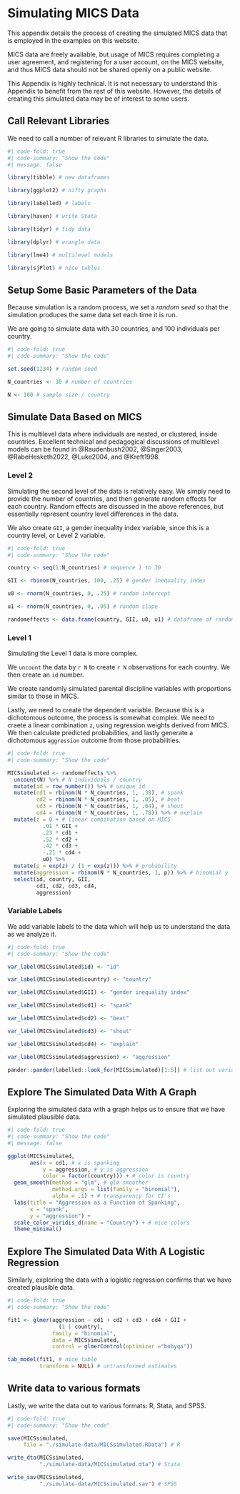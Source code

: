 # Simulating MICS Data

This appendix details the process of creating the simulated MICS data that is employed in the examples on this website. 

MICS data are freely available, but usage of MICS requires completing a user agreement, and registering for a user account, on the MICS website, and thus MICS data should not be shared openly on a public website. 

This Appendix is highly technical. It is not necessary to understand this Appendix to benefit from the rest of this website. However, the details of creating this simulated data may be of interest to some users. 

## Call Relevant Libraries

We need to call a number of relevant R libraries to simulate the data.

```r
#| code-fold: true
#| code-summary: "Show the code"
#| message: false

library(tibble) # new dataframes

library(ggplot2) # nifty graphs

library(labelled) # labels

library(haven) # write Stata

library(tidyr) # tidy data

library(dplyr) # wrangle data

library(lme4) # multilevel models

library(sjPlot) # nice tables

```

## Setup Some Basic Parameters of the Data

Because simulation is a random process, we set a *random seed* so that the simulation produces the same data set each time it is run.

We are going to simulate data with 30 countries, and 100 individuals per country.

```r
#| code-fold: true
#| code-summary: "Show the code"

set.seed(1234) # random seed

N_countries <- 30 # number of countries

N <- 100 # sample size / country

```

## Simulate Data Based on MICS

This is multilevel data where individuals are nested, or clustered, inside countries. Excellent technical and pedagogical discussions of multilevel models can be found in @Raudenbush2002, @Singer2003, @RabeHesketh2022, @Luke2004, and @Kreft1998.

### Level 2

Simulating the second level of the data is relatively easy. We simply need to provide the number of countries, and then generate random effects for each country. Random effects are discussed in the above references, but essentially represent country level differences in the data.

We also create `GII`, a gender inequality index variable, since this is a country level, or Level 2 variable. 

```r
#| code-fold: true
#| code-summary: "Show the code"

country <- seq(1:N_countries) # sequence 1 to 30

GII <- rbinom(N_countries, 100, .25) # gender inequality index

u0 <- rnorm(N_countries, 0, .25) # random intercept

u1 <- rnorm(N_countries, 0, .05) # random slope

randomeffects <- data.frame(country, GII, u0, u1) # dataframe of random effects

```

### Level 1

Simulating the Level 1 data is more complex. 

We `uncount` the data by `r N` to create `r N` observations for each country. We then create an `id` number. 

We create randomly simulated parental discipline variables with proportions similar to those in MICS. 

Lastly, we need to create the dependent variable. Because this is a dichotomous outcome, the process is somewhat complex. We need to craete a linear combination `z`, using regression weights derived from MICS. We then calculate predicted probabilities, and lastly generate a dichotomous `aggression` outcome from those probabilities. 

```r
#| code-fold: true
#| code-summary: "Show the code"

MICSsimulated <- randomeffects %>% 
  uncount(N) %>% # N individuals / country
  mutate(id = row_number()) %>% # unique id
  mutate(cd1 = rbinom(N * N_countries, 1, .38), # spank
         cd2 = rbinom(N * N_countries, 1, .05), # beat
         cd3 = rbinom(N * N_countries, 1, .64), # shout
         cd4 = rbinom(N * N_countries, 1, .78)) %>% # explain
  mutate(z = 0 + # linear combination based on MICS
           .01 * GII +
           .23 * cd1 +
           .52 * cd2 +
           .42 * cd3 +
           -.21 * cd4 + 
           u0) %>%
  mutate(p = exp(z) / (1 + exp(z))) %>% # probability
  mutate(aggression = rbinom(N * N_countries, 1, p)) %>% # binomial y
  select(id, country, GII,
         cd1, cd2, cd3, cd4, 
         aggression)

```

### Variable Labels

We add variable labels to the data which will help us to understand the data as we analyze it.

```r
#| code-fold: true
#| code-summary: "Show the code"

var_label(MICSsimulated$id) <- "id"

var_label(MICSsimulated$country) <- "country"

var_label(MICSsimulated$GII) <- "gender inequality index"

var_label(MICSsimulated$cd1) <- "spank"

var_label(MICSsimulated$cd2) <- "beat"

var_label(MICSsimulated$cd3) <- "shout"

var_label(MICSsimulated$cd4) <- "explain"

var_label(MICSsimulated$aggression) <- "aggression"

pander::pander(labelled::look_for(MICSsimulated)[1:5]) # list out variable labels

```

## Explore The Simulated Data With A Graph

Exploring the simulated data with a graph helps us to ensure that we have simulated plausible data. 

```r
#| code-fold: true
#| code-summary: "Show the code"
#| message: false

ggplot(MICSsimulated,
       aes(x = cd1, # x is spanking
           y = aggression, # y is aggression
           color = factor(country))) + # color is country
  geom_smooth(method = "glm", # glm smoother
              method.args = list(family = "binomial"),
              alpha = .1) + # transparency for CI's
  labs(title = "Aggression as a Function of Spanking",
       x = "spank",
       y = "aggression") +
  scale_color_viridis_d(name = "Country") + # nice colors
  theme_minimal()

```

## Explore The Simulated Data With A Logistic Regression 

Similarly, exploring the data with a logistic regression confirms that we have created plausible data. 

```r
#| code-fold: true
#| code-summary: "Show the code"

fit1 <- glmer(aggression ~ cd1 + cd2 + cd3 + cd4 + GII +
                (1 | country), 
              family = "binomial",
              data = MICSsimulated,
              control = glmerControl(optimizer ="bobyqa"))

tab_model(fit1, # nice table
          transform = NULL) # untransformed estimates

```

## Write data to various formats

Lastly, we write the data out to various formats: R, Stata, and SPSS.

```r
#| code-fold: true
#| code-summary: "Show the code"

save(MICSsimulated, 
     file = "./simulate-data/MICSsimulated.RData") # R

write_dta(MICSsimulated, 
          "./simulate-data/MICSsimulated.dta") # Stata

write_sav(MICSsimulated, 
          "./simulate-data/MICSsimulated.sav") # SPSS

```




